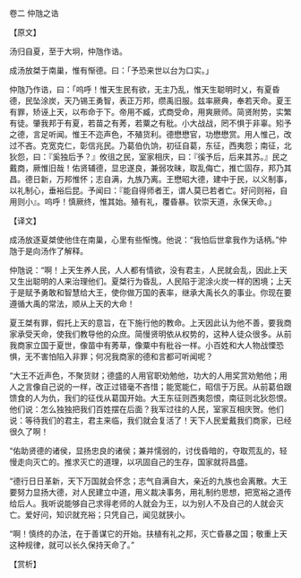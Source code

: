 

卷二 仲虺之诰

【原文】

汤归自夏，至于大坰，仲虺作诰。

成汤放桀于南巢，惟有惭德。曰：「予恐来世以台为口实。」

仲虺乃作诰，曰：「呜呼！惟天生民有欲，无主乃乱，惟天生聪明时乂，有夏昏德，民坠涂炭，天乃锡王勇智，表正万邦，缵禹旧服。兹率厥典，奉若天命。夏王有罪，矫诬上天，以布命于下。帝用不臧，式商受命，用爽厥师。简贤附势，实繁有徒。肇我邦于有夏，若苗之有莠，若粟之有秕。小大战战，罔不惧于非辜。矧予之德，言足听闻。惟王不迩声色，不殖货利。德懋懋官，功懋懋赏。用人惟己，改过不吝。克宽克仁，彰信兆民。乃葛伯仇饷，初征自葛，东征，西夷怨；南征，北狄怨，曰：『奚独后予？』攸徂之民，室家相庆，曰：『徯予后，后来其苏。』民之戴商，厥惟旧哉！佑贤辅德，显忠遂良，兼弱攻昧，取乱侮亡，推亡固存，邦乃其昌。德日新，万邦惟怀；志自满，九族乃离。王懋昭大德，建中于民，以义制事，以礼制心，垂裕后昆。予闻曰：『能自得师者王，谓人莫已若者亡。好问则裕，自用则小』。呜呼！慎厥终，惟其始。殖有礼，覆昏暴。钦崇天道，永保天命。」

【译文】

成汤放逐夏桀使他住在南巢，心里有些惭愧。他说：“我怕后世拿我作为话柄。”仲虺于是向汤作了解释。

仲虺说：“啊！上天生养人民，人人都有情欲，没有君主，人民就会乱，因此上天又生出聪明的人来治理他们。夏桀行为昏乱，人民陷于泥涂火炭一样的困境；上天于是赋予勇敢和智慧给大王，使你做万国的表率，继承大禹长久的事业。你现在要遵循大禹的常法，顺从上天的大命！

夏王桀有罪，假托上天的意旨，在下施行他的教命。上天因此认为他不善，要我商家承受天命，使我们教导他的众庶。简慢贤明依从权势的，这种人徒众很多。从前我商家立国于夏世，像苗中有莠草，像粟中有秕谷一样。小百姓和大人物战慄恐惧，无不害怕陷入非罪；何况我商家的德和言都可听闻呢？

“大王不近声色，不聚货财；德盛的人用官职劝勉他，功大的人用奖赏劝勉他；用人之言像自己说的一样，改正过错毫不吝惜；能宽能仁，昭信于万民。从前葛伯跟馈食的人为仇，我们的征伐从葛国开始。大王东征则西夷怨恨，南征则北狄怨恨。他们说：怎么独独把我们百姓摆在后面？我军过往的人民，室家互相庆贺。他们说：等待我们的君主，君主来临，我们就会复活了！天下人民爱戴我们商家，已经很久了啊！

“佑助贤德的诸侯，显扬忠良的诸侯；兼并懦弱的，讨伐昏暗的，夺取荒乱的，轻慢走向灭亡的。推求灭亡的道理，以巩固自己的生存，国家就将昌盛。

“德行日日革新，天下万国就会怀念；志气自满自大，亲近的九族也会离散。大王要努力显扬大德，对人民建立中道，用义裁决事务，用礼制约思想，把宽裕之道传给后人。我听说能够自己求得老师的人就会为王，以为别人不及自己的人就会灭亡。爱好问，知识就充裕；只凭自己，闻见就狭小。

“啊！慎终的办法，在于善谋它的开始。扶植有礼之邦，灭亡昏暴之国；敬重上天这种规律，就可以长久保持天命了。”

【赏析】

